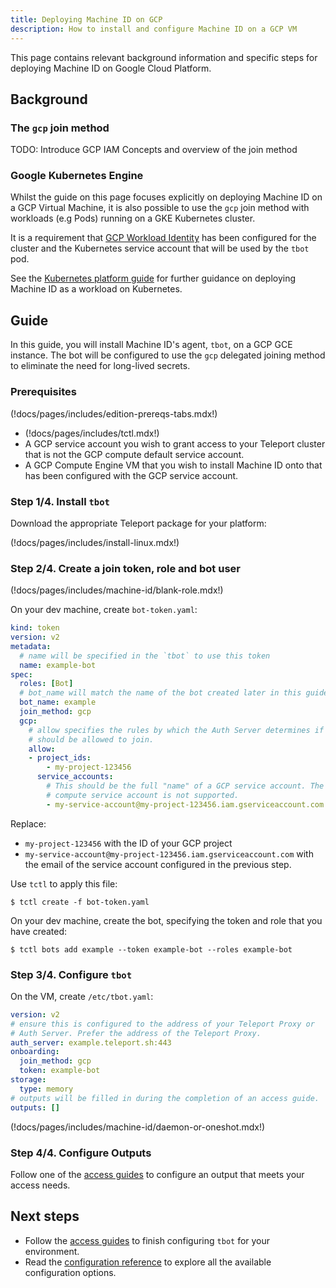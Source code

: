 ```yaml
---
title: Deploying Machine ID on GCP
description: How to install and configure Machine ID on a GCP VM
---
```


This page contains relevant background information and specific steps for
deploying Machine ID on Google Cloud Platform.

## Background

### The `gcp` join method

TODO: Introduce GCP IAM Concepts and overview of the join method

### Google Kubernetes Engine

Whilst the guide on this page focuses explicitly on deploying Machine ID on a
GCP Virtual Machine, it is also possible to use the `gcp` join method with
workloads (e.g Pods) running on a GKE Kubernetes cluster.

It is a requirement that
[GCP Workload Identity](https://cloud.google.com/kubernetes-engine/docs/how-to/workload-identity)
has been configured for the cluster and the Kubernetes service account that will
be used by the `tbot` pod.

See the [Kubernetes platform guide](kubernetes.mdx) for further guidance
on deploying Machine ID as a workload on Kubernetes.

## Guide

In this guide, you will install Machine ID's agent, `tbot`, on a GCP GCE
instance. The bot will be configured to use the `gcp` delegated joining method
to eliminate the need for long-lived secrets.

### Prerequisites

(!docs/pages/includes/edition-prereqs-tabs.mdx!)

- (!docs/pages/includes/tctl.mdx!)
- A GCP service account you wish to grant access to your Teleport cluster that
  is not the GCP compute default service account.
- A GCP Compute Engine VM that you wish to install Machine ID onto that has
  been configured with the GCP service account.

### Step 1/4. Install `tbot`

Download the appropriate Teleport package for your platform:

(!docs/pages/includes/install-linux.mdx!)

### Step 2/4. Create a join token, role and bot user

(!docs/pages/includes/machine-id/blank-role.mdx!)

On your dev machine, create `bot-token.yaml`:

```yaml
kind: token
version: v2
metadata:
  # name will be specified in the `tbot` to use this token
  name: example-bot
spec:
  roles: [Bot]
  # bot_name will match the name of the bot created later in this guide.
  bot_name: example
  join_method: gcp
  gcp:
    # allow specifies the rules by which the Auth Server determines if `tbot`
    # should be allowed to join.
    allow:
    - project_ids:
        - my-project-123456
      service_accounts:
        # This should be the full "name" of a GCP service account. The default
        # compute service account is not supported.
        - my-service-account@my-project-123456.iam.gserviceaccount.com
```

Replace:
- `my-project-123456` with the ID of your GCP project
- `my-service-account@my-project-123456.iam.gserviceaccount.com` with the email
  of the service account configured in the previous step.

Use `tctl` to apply this file:

```code
$ tctl create -f bot-token.yaml
```

On your dev machine, create the bot, specifying the token and role that you have
created:

```code
$ tctl bots add example --token example-bot --roles example-bot
```

### Step 3/4. Configure `tbot`

On the VM, create `/etc/tbot.yaml`:

```yaml
version: v2
# ensure this is configured to the address of your Teleport Proxy or
# Auth Server. Prefer the address of the Teleport Proxy.
auth_server: example.teleport.sh:443
onboarding:
  join_method: gcp
  token: example-bot
storage:
  type: memory
# outputs will be filled in during the completion of an access guide.
outputs: []
```

(!docs/pages/includes/machine-id/daemon-or-oneshot.mdx!)

### Step 4/4. Configure Outputs

Follow one of the [access guides](../access-guides.mdx) to configure an output
that meets your access needs.

## Next steps

- Follow the [access guides](../access-guides.mdx) to finish configuring `tbot` for
  your environment.
- Read the [configuration reference](../reference/configuration.mdx) to explore
  all the available configuration options.